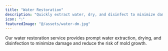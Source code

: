```yaml
---
title: "Water Restoration"
description: "Quickly extract water, dry, and disinfect to minimize damage and prevent mold."
icon: "💧"
featuredImage: "@/assets/water-dm.jpg"  
---
```

Our water restoration service provides prompt water extraction, drying, and disinfection to minimize damage and reduce the risk of mold growth.